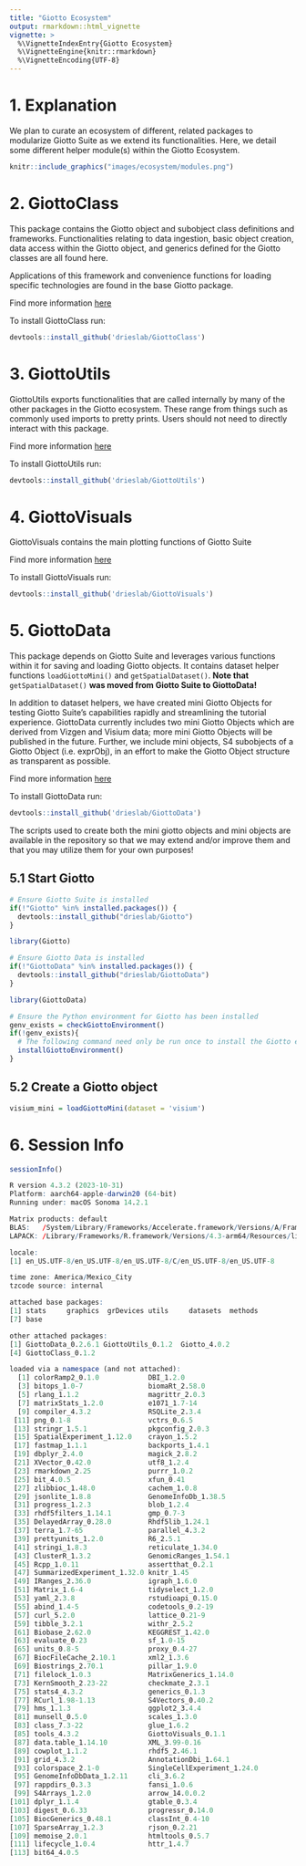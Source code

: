 ```yaml
---
title: "Giotto Ecosystem"
output: rmarkdown::html_vignette
vignette: >
  %\VignetteIndexEntry{Giotto Ecosystem}
  %\VignetteEngine{knitr::rmarkdown}
  %\VignetteEncoding{UTF-8}
---
```



# 1. Explanation

We plan to curate an ecosystem of different, related packages to modularize Giotto Suite as we extend its functionalities. Here, we detail some different helper module(s) within the Giotto Ecosystem.


```r
knitr::include_graphics("images/ecosystem/modules.png")
```


# 2. GiottoClass

This package contains the Giotto object and subobject class definitions and frameworks. Functionalities relating to data ingestion, basic object creation, data access within the Giotto object, and generics defined for the Giotto classes are all found here.

Applications of this framework and convenience functions for loading specific technologies are found in the base Giotto package.

Find more information [here](https://drieslab.github.io/GiottoClass/)

To install GiottoClass run:

```r
devtools::install_github('drieslab/GiottoClass')
```

# 3. GiottoUtils

GiottoUtils exports functionalities that are called internally by many of the other packages in the Giotto ecosystem. These range from things such as commonly used imports to pretty prints. Users should not need to directly interact with this package.

Find more information [here](https://drieslab.github.io/GiottoUtils/)

To install GiottoUtils run:

```r
devtools::install_github('drieslab/GiottoUtils')
```

# 4. GiottoVisuals

GiottoVisuals contains the main plotting functions of Giotto Suite

Find more information [here](https://drieslab.github.io/GiottoVisuals/)

To install GiottoVisuals run:

```r
devtools::install_github('drieslab/GiottoVisuals')
```

# 5. GiottoData

This package depends on Giotto Suite and leverages various functions within it for saving and loading Giotto objects. It contains dataset helper functions `loadGiottoMini()` and `getSpatialDataset()`. **Note that** `getSpatialDataset()` **was moved from Giotto Suite to GiottoData!**

In addition to dataset helpers, we have created mini Giotto Objects for testing Giotto Suite's capabilities rapidly and streamlining the tutorial experience. GiottoData currently includes two mini Giotto Objects which are derived from Vizgen and Visium data; more mini Giotto Objects will be published in the future. Further, we include mini objects, S4 subobjects of a Giotto Object (i.e. exprObj), in an effort to make the Giotto Object structure as transparent as possible.

Find more information [here](https://drieslab.github.io/GiottoData/)

To install GiottoData run:

```r
devtools::install_github('drieslab/GiottoData')
```


The scripts used to create both the mini giotto objects and mini objects are available in the repository so that we may extend and/or improve them and that you may utilize them for your own purposes!

## 5.1 Start Giotto


```r
# Ensure Giotto Suite is installed
if(!"Giotto" %in% installed.packages()) {
  devtools::install_github("drieslab/Giotto")
}

library(Giotto)

# Ensure Giotto Data is installed
if(!"GiottoData" %in% installed.packages()) {
  devtools::install_github("drieslab/GiottoData")
}

library(GiottoData)

# Ensure the Python environment for Giotto has been installed
genv_exists = checkGiottoEnvironment()
if(!genv_exists){
  # The following command need only be run once to install the Giotto environment
  installGiottoEnvironment()
}
```


## 5.2 Create a Giotto object


```r
visium_mini = loadGiottoMini(dataset = 'visium')
```


# 6. Session Info


```r
sessionInfo()
```

```r
 
R version 4.3.2 (2023-10-31)
Platform: aarch64-apple-darwin20 (64-bit)
Running under: macOS Sonoma 14.2.1

Matrix products: default
BLAS:   /System/Library/Frameworks/Accelerate.framework/Versions/A/Frameworks/vecLib.framework/Versions/A/libBLAS.dylib 
LAPACK: /Library/Frameworks/R.framework/Versions/4.3-arm64/Resources/lib/libRlapack.dylib;  LAPACK version 3.11.0

locale:
[1] en_US.UTF-8/en_US.UTF-8/en_US.UTF-8/C/en_US.UTF-8/en_US.UTF-8

time zone: America/Mexico_City
tzcode source: internal

attached base packages:
[1] stats     graphics  grDevices utils     datasets  methods  
[7] base     

other attached packages:
[1] GiottoData_0.2.6.1 GiottoUtils_0.1.2  Giotto_4.0.2      
[4] GiottoClass_0.1.2 

loaded via a namespace (and not attached):
  [1] colorRamp2_0.1.0            DBI_1.2.0                  
  [3] bitops_1.0-7                biomaRt_2.58.0             
  [5] rlang_1.1.2                 magrittr_2.0.3             
  [7] matrixStats_1.2.0           e1071_1.7-14               
  [9] compiler_4.3.2              RSQLite_2.3.4              
 [11] png_0.1-8                   vctrs_0.6.5                
 [13] stringr_1.5.1               pkgconfig_2.0.3            
 [15] SpatialExperiment_1.12.0    crayon_1.5.2               
 [17] fastmap_1.1.1               backports_1.4.1            
 [19] dbplyr_2.4.0                magick_2.8.2               
 [21] XVector_0.42.0              utf8_1.2.4                 
 [23] rmarkdown_2.25              purrr_1.0.2                
 [25] bit_4.0.5                   xfun_0.41                  
 [27] zlibbioc_1.48.0             cachem_1.0.8               
 [29] jsonlite_1.8.8              GenomeInfoDb_1.38.5        
 [31] progress_1.2.3              blob_1.2.4                 
 [33] rhdf5filters_1.14.1         gmp_0.7-3                  
 [35] DelayedArray_0.28.0         Rhdf5lib_1.24.1            
 [37] terra_1.7-65                parallel_4.3.2             
 [39] prettyunits_1.2.0           R6_2.5.1                   
 [41] stringi_1.8.3               reticulate_1.34.0          
 [43] ClusterR_1.3.2              GenomicRanges_1.54.1       
 [45] Rcpp_1.0.11                 assertthat_0.2.1           
 [47] SummarizedExperiment_1.32.0 knitr_1.45                 
 [49] IRanges_2.36.0              igraph_1.6.0               
 [51] Matrix_1.6-4                tidyselect_1.2.0           
 [53] yaml_2.3.8                  rstudioapi_0.15.0          
 [55] abind_1.4-5                 codetools_0.2-19           
 [57] curl_5.2.0                  lattice_0.21-9             
 [59] tibble_3.2.1                withr_2.5.2                
 [61] Biobase_2.62.0              KEGGREST_1.42.0            
 [63] evaluate_0.23               sf_1.0-15                  
 [65] units_0.8-5                 proxy_0.4-27               
 [67] BiocFileCache_2.10.1        xml2_1.3.6                 
 [69] Biostrings_2.70.1           pillar_1.9.0               
 [71] filelock_1.0.3              MatrixGenerics_1.14.0      
 [73] KernSmooth_2.23-22          checkmate_2.3.1            
 [75] stats4_4.3.2                generics_0.1.3             
 [77] RCurl_1.98-1.13             S4Vectors_0.40.2           
 [79] hms_1.1.3                   ggplot2_3.4.4              
 [81] munsell_0.5.0               scales_1.3.0               
 [83] class_7.3-22                glue_1.6.2                 
 [85] tools_4.3.2                 GiottoVisuals_0.1.1        
 [87] data.table_1.14.10          XML_3.99-0.16              
 [89] cowplot_1.1.2               rhdf5_2.46.1               
 [91] grid_4.3.2                  AnnotationDbi_1.64.1       
 [93] colorspace_2.1-0            SingleCellExperiment_1.24.0
 [95] GenomeInfoDbData_1.2.11     cli_3.6.2                  
 [97] rappdirs_0.3.3              fansi_1.0.6                
 [99] S4Arrays_1.2.0              arrow_14.0.0.2             
[101] dplyr_1.1.4                 gtable_0.3.4               
[103] digest_0.6.33               progressr_0.14.0           
[105] BiocGenerics_0.48.1         classInt_0.4-10            
[107] SparseArray_1.2.3           rjson_0.2.21               
[109] memoise_2.0.1               htmltools_0.5.7            
[111] lifecycle_1.0.4             httr_1.4.7                 
[113] bit64_4.0.5       
```
